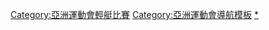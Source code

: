{{Navbox
|name = 亞洲運動會輕艇比賽
|title = [[亞洲運動會輕艇比賽]]
|listclass = hlist

|imageleft = [[Image:Canoeing (flatwater) pictogram.svg|50px]]
|image = [[Image:Canoeing (slalom) pictogram.svg|50px]]
|list1= 
*[[1990年亞洲運動會輕艇比賽|1990]]
*[[1994年亞洲運動會輕艇比賽|1994]]
*[[1998年亞洲運動會輕艇比賽|1998]]
*[[2002年亞洲運動會輕艇比賽|2002]]
*[[2006年亞洲運動會輕艇比賽|2006]]
*[[2010年亞洲運動會輕艇比賽|2010]]
*[[2014年亞洲運動會輕艇比賽|2014]]
*[[2018年亞洲運動會輕艇比賽|2018]]
}}<includeonly>[[Category:亞洲運動會輕艇比賽]]</includeonly><noinclude>
[[Category:亞洲運動會導航模板]]
[[Category:亞洲運動會輕艇比賽|*]]
</noinclude>